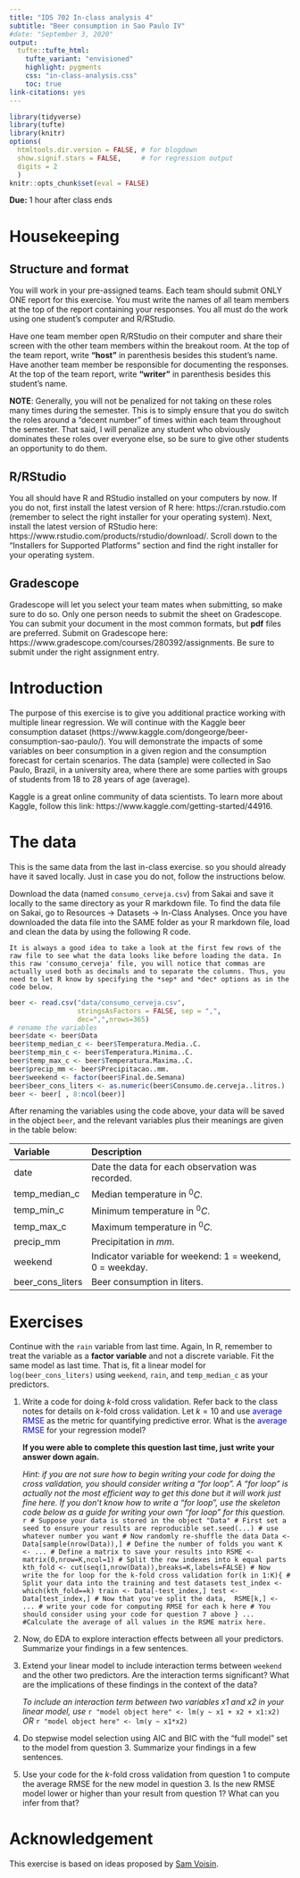 ```yaml
---
title: "IDS 702 In-class analysis 4"
subtitle: "Beer consumption in Sao Paulo IV"
#date: "September 3, 2020"
output: 
  tufte::tufte_html:
    tufte_variant: "envisioned"
    highlight: pygments
    css: "in-class-analysis.css"
    toc: true
link-citations: yes
---
```


```r
library(tidyverse)
library(tufte)
library(knitr)
options(
  htmltools.dir.version = FALSE, # for blogdown
  show.signif.stars = FALSE,     # for regression output
  digits = 2
  )
knitr::opts_chunk$set(eval = FALSE)
```


**Due:** 1 hour after class ends



# Housekeeping
## Structure and format
You will work in your pre-assigned teams. Each team should submit ONLY ONE report for this exercise. You must write the names of all team members at the top of the report containing your responses. You all must do the work using one student's computer and R/RStudio. 

Have one team member open R/RStudio on their computer and share their screen with the other team members within the breakout room. At the top of the team report, write **"host"** in parenthesis besides this student's name. Have another team member be responsible for documenting the responses. At the top of the team report, write **"writer"** in parenthesis besides this student's name. 

**NOTE**: Generally, you will not be penalized for not taking on these roles many times during the semester. This is to simply ensure that you do switch the roles around a "decent number" of times within each team throughout the semester. That said, I will penalize any student who obviously dominates these roles over everyone else, so be sure to give other students an opportunity to do them.

## R/RStudio
You all should have R and RStudio installed on your computers by now. If you do not, first install the latest version of R here: https://cran.rstudio.com (remember to select the right installer for your operating system). Next, install the latest version of RStudio here: https://www.rstudio.com/products/rstudio/download/. Scroll down to the "Installers for Supported Platforms" section and find the right installer for your operating system.


## Gradescope
Gradescope will let you select your team mates when submitting, so make sure to do so. Only one person needs to submit the sheet on Gradescope. You can submit your document in the most common formats, but **pdf** files are preferred. Submit on Gradescope here: https://www.gradescope.com/courses/280392/assignments. Be sure to submit under the right assignment entry.



# Introduction
The purpose of this exercise is to give you additional practice working with multiple linear regression. We will continue with the Kaggle beer consumption dataset (https://www.kaggle.com/dongeorge/beer-consumption-sao-paulo/). You will demonstrate the impacts of some variables on beer consumption in a given region and the consumption forecast for certain scenarios. The data (sample) were collected in Sao Paulo, Brazil, in a university area, where there are some parties with groups of students from 18 to 28 years of age (average).

Kaggle is a great online community of data scientists. To learn more about Kaggle, follow this link: https://www.kaggle.com/getting-started/44916.



# The data
This is the same data from the last in-class exercise. so you should already have it saved locally. Just in case you do not, follow the instructions below.

Download the data (named `consumo_cerveja.csv`) from Sakai and save it locally to the same directory as your R markdown file. To find the data file on Sakai, go to Resources $\rightarrow$ Datasets $\rightarrow$ In-Class Analyses. Once you have downloaded the data file into the SAME folder as your R markdown file, load and clean the data by using the following R code.

```marginfigure
It is always a good idea to take a look at the first few rows of the raw file to see what the data looks like before loading the data. In this raw 'consumo_cerveja' file, you will notice that commas are actually used both as decimals and to separate the columns. Thus, you need to let R know by specifying the *sep* and *dec* options as in the code below.
```

```r
beer <- read.csv("data/consumo_cerveja.csv",
                 stringsAsFactors = FALSE, sep = ",",
                 dec=",",nrows=365)
# rename the variables
beer$date <- beer$Data
beer$temp_median_c <- beer$Temperatura.Media..C.
beer$temp_min_c <- beer$Temperatura.Minima..C.
beer$temp_max_c <- beer$Temperatura.Maxima..C.
beer$precip_mm <- beer$Precipitacao..mm.
beer$weekend <- factor(beer$Final.de.Semana)
beer$beer_cons_liters <- as.numeric(beer$Consumo.de.cerveja..litros.)
beer <- beer[ , 8:ncol(beer)]
```

After renaming the variables using the code above, your data will be saved in the object `beer`, and the relevant variables plus their meanings are given in the table below:

Variable    | Description
:------------- | :------------ 
date | Date the data for each observation was recorded.
temp_median_c | Median temperature in $^0C$.
temp_min_c | Minimum temperature in $^0C$.
temp_max_c | Maximum temperature in $^0C$.
precip_mm  | Precipitation in $mm$.
weekend | Indicator variable for weekend: 1 = weekend, 0 = weekday.
beer_cons_liters | Beer consumption in liters.


# Exercises

Continue with the `rain` variable from last time. Again, In R, remember to treat the variable as a **factor variable** and not a discrete variable. Fit the same model as last time. That is, fit a linear model for `log(beer_cons_liters)` using `weekend`, `rain`, and `temp_median_c` as your predictors.

1. Write a code for doing $k$-fold cross validation. Refer back to the class notes for details on $k$-fold cross validation. Let $k=10$ and use <font color="blue">average RMSE</font> as the metric for quantifying predictive error. What is the <font color="blue">average RMSE</font> for your regression model?

    **If you were able to complete this question last time, just write your answer down again.**

    *Hint: if you are not sure how to begin writing your code for doing the cross validation, you should consider writing a "for loop". A "for loop" is actually not the most efficient way to get this done but it will work just fine here. If you don't know how to write a "for loop", use the skeleton code below as a guide for writing your own "for loop" for this question.*
    ```r
# Suppose your data is stored in the object "Data"
# First set a seed to ensure your results are reproducible
set.seed(...) # use whatever number you want
# Now randomly re-shuffle the data
Data <- Data[sample(nrow(Data)),]
# Define the number of folds you want
K <- ...
# Define a matrix to save your results into
RSME <- matrix(0,nrow=K,ncol=1)
# Split the row indexes into k equal parts
kth_fold <- cut(seq(1,nrow(Data)),breaks=K,labels=FALSE)
# Now write the for loop for the k-fold cross validation
for(k in 1:K){
# Split your data into the training and test datasets
test_index <- which(kth_fold==k)
train <- Data[-test_index,]
test <- Data[test_index,]
# Now that you've split the data, 
RSME[k,] <- ... # write your code for computing RMSE for each k here
# You should consider using your code for question 7 above
}
... #Calculate the average of all values in the RSME matrix here.
```


2. Now, do EDA to explore interaction effects between all your predictors. Summarize your findings in a few sentences.

3. Extend your linear model to include interaction terms between `weekend` and the other two predictors. Are the interaction terms significant? What are the implications of these findings in the context of the data?

    *To include an interaction term between two variables x1 and x2 in your linear model, use*
    ```r
"model object here" <- lm(y ~ x1 + x2 + x1:x2)
```
    *OR*
    ```r
"model object here" <- lm(y ~ x1*x2)
```

4. Do stepwise model selection using AIC and BIC with the "full model" set to the model from question 3. Summarize your findings in a few sentences.

5. Use your code for the $k$-fold cross validation from question 1 to compute the average RMSE for the new model in question 3. Is the new RMSE model lower or higher than your result from question 1? What can you infer from that?


# Acknowledgement

This exercise is based on ideas proposed by [Sam Voisin](https://stat.duke.edu/people/sam-voisin).



